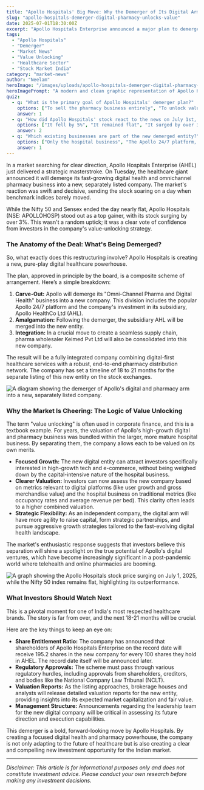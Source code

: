 ```yaml
---
title: "Apollo Hospitals' Big Move: Why the Demerger of Its Digital Arm Thrilled the Market"
slug: "apollo-hospitals-demerger-digital-pharmacy-unlocks-value"
date: 2025-07-01T18:30:00Z
excerpt: "Apollo Hospitals Enterprise announced a major plan to demerge and list its high-growth digital health and pharmacy business. The stock surged on the news. Here's a breakdown of what this value-unlocking move means for investors."
tags:
  - "Apollo Hospitals"
  - "Demerger"
  - "Market News"
  - "Value Unlocking"
  - "Healthcare Sector"
  - "Stock Market India"
category: "market-news"
author: "Neelam"
heroImage: "/images/uploads/apollo-hospitals-demerger-digital-pharmacy-unlocks-value/hero-image.jpg"
heroImagePrompt: "A modern and clean graphic representation of Apollo Hospitals' logo splitting into two distinct entities: one representing the core hospital business and the other a dynamic digital and pharmacy platform, symbolizing the demerger."
quiz:
  - q: "What is the primary goal of Apollo Hospitals' demerger plan?"
    options: ["To sell the pharmacy business entirely", "To unlock value by creating a separate, focused digital health company", "To merge with a rival hospital chain"]
    answer: 1
  - q: "How did Apollo Hospitals' stock react to the news on July 1st, 2025?"
    options: ["It fell by 5%", "It remained flat", "It surged by over 3%"]
    answer: 2
  - q: "Which existing businesses are part of the new demerged entity?"
    options: ["Only the hospital business", "The Apollo 24/7 platform, Apollo HealthCo Ltd, and Keimed Pvt Ltd", "The insurance and diagnostics divisions"]
    answer: 1
---
```


In a market searching for clear direction, Apollo Hospitals Enterprise (AHEL) just delivered a strategic masterstroke. On Tuesday, the healthcare giant announced it will demerge its fast-growing digital health and omnichannel pharmacy business into a new, separately listed company. The market's reaction was swift and decisive, sending the stock soaring on a day when benchmark indices barely moved.

While the Nifty 50 and Sensex ended the day nearly flat, Apollo Hospitals (NSE: APOLLOHOSP) stood out as a top gainer, with its stock surging by over 3%. This wasn't a random uptick; it was a clear vote of confidence from investors in the company's value-unlocking strategy.

### The Anatomy of the Deal: What's Being Demerged?

So, what exactly does this restructuring involve? Apollo Hospitals is creating a new, pure-play digital healthcare powerhouse.

The plan, approved in principle by the board, is a composite scheme of arrangement. Here’s a simple breakdown:
1.  **Carve-Out:** Apollo will demerge its "Omni-Channel Pharma and Digital Health" business into a new company. This division includes the popular Apollo 24/7 platform and the company's investment in its subsidiary, Apollo HealthCo Ltd (AHL).
2.  **Amalgamation:** Following the demerger, the subsidiary AHL will be merged into the new entity.
3.  **Integration:** In a crucial move to create a seamless supply chain, pharma wholesaler Keimed Pvt Ltd will also be consolidated into this new company.

The result will be a fully integrated company combining digital-first healthcare services with a robust, end-to-end pharmacy distribution network. The company has set a timeline of 18 to 21 months for the separate listing of this new entity on the stock exchanges.

![A diagram showing the demerger of Apollo's digital and pharmacy arm into a new, separately listed company.](/images/uploads/apollo-hospitals-demerger-digital-pharmacy-unlocks-value/demerger-diagram.png)

### Why the Market Is Cheering: The Logic of Value Unlocking

The term "value unlocking" is often used in corporate finance, and this is a textbook example. For years, the valuation of Apollo's high-growth digital and pharmacy business was bundled within the larger, more mature hospital business. By separating them, the company allows each to be valued on its own merits.

*   **Focused Growth:** The new digital entity can attract investors specifically interested in high-growth tech and e-commerce, without being weighed down by the capital-intensive nature of the hospital business.
*   **Clearer Valuation:** Investors can now assess the new company based on metrics relevant to digital platforms (like user growth and gross merchandise value) and the hospital business on traditional metrics (like occupancy rates and average revenue per bed). This clarity often leads to a higher combined valuation.
*   **Strategic Flexibility:** As an independent company, the digital arm will have more agility to raise capital, form strategic partnerships, and pursue aggressive growth strategies tailored to the fast-evolving digital health landscape.

The market's enthusiastic response suggests that investors believe this separation will shine a spotlight on the true potential of Apollo's digital ventures, which have become increasingly significant in a post-pandemic world where telehealth and online pharmacies are booming.

![A graph showing the Apollo Hospitals stock price surging on July 1, 2025, while the Nifty 50 index remains flat, highlighting its outperformance.](/images/uploads/apollo-hospitals-demerger-digital-pharmacy-unlocks-value/stock-performance-chart.png)

### What Investors Should Watch Next

This is a pivotal moment for one of India's most respected healthcare brands. The story is far from over, and the next 18-21 months will be crucial.

Here are the key things to keep an eye on:

*   **Share Entitlement Ratio:** The company has announced that shareholders of Apollo Hospitals Enterprise on the record date will receive 195.2 shares in the new company for every 100 shares they hold in AHEL. The record date itself will be announced later.
*   **Regulatory Approvals:** The scheme must pass through various regulatory hurdles, including approvals from shareholders, creditors, and bodies like the National Company Law Tribunal (NCLT).
*   **Valuation Reports:** As the listing approaches, brokerage houses and analysts will release detailed valuation reports for the new entity, providing insights into its expected market capitalization and fair value.
*   **Management Structure:** Announcements regarding the leadership team for the new digital company will be critical in assessing its future direction and execution capabilities.

This demerger is a bold, forward-looking move by Apollo Hospitals. By creating a focused digital health and pharmacy powerhouse, the company is not only adapting to the future of healthcare but is also creating a clear and compelling new investment opportunity for the Indian market.

***

*Disclaimer: This article is for informational purposes only and does not constitute investment advice. Please conduct your own research before making any investment decisions.*